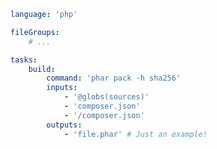 ```yaml title="<project>/moon.yml" {10}
language: 'php'

fileGroups:
	# ...

tasks:
	build:
		command: 'phar pack -h sha256'
		inputs:
			- '@globs(sources)'
			- 'composer.json'
			- '/composer.json'
		outputs:
			- 'file.phar' # Just an example!
```
